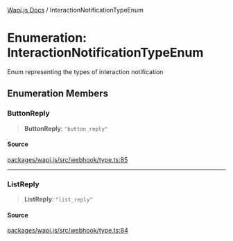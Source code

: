 [Wapi.js Docs](../README.mdx) / InteractionNotificationTypeEnum

# Enumeration: InteractionNotificationTypeEnum

Enum representing the types of interaction notification

## Enumeration Members

### ButtonReply

> **ButtonReply**: `"button_reply"`

#### Source

[packages/wapi.js/src/webhook/type.ts:85](https://github.com/sarthakjdev/wapi.js/blob/1b066ed4efaf997a4bb012da51514dfcb4165da6/packages/wapi.js/src/webhook/type.ts#L85)

***

### ListReply

> **ListReply**: `"list_reply"`

#### Source

[packages/wapi.js/src/webhook/type.ts:84](https://github.com/sarthakjdev/wapi.js/blob/1b066ed4efaf997a4bb012da51514dfcb4165da6/packages/wapi.js/src/webhook/type.ts#L84)
